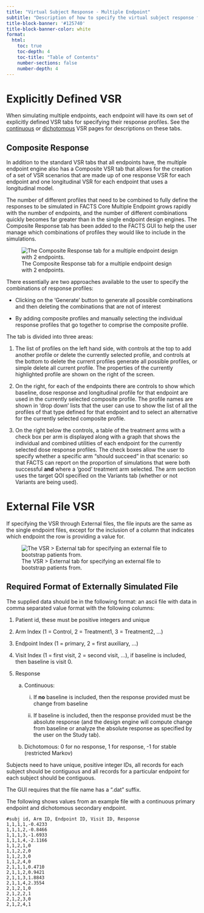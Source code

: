 ```yaml
---
title: "Virtual Subject Response - Multiple Endpoint"
subtitle: "Description of how to specify the virtual subject response for multiple endpoints."
title-block-banner: '#125740'
title-block-banner-color: white
format:
  html:
    toc: true
    toc-depth: 4
    toc-title: "Table of Contents"
    number-sections: false
    number-depth: 4
---
```



# Explicitly Defined VSR

When simulating multiple endpoints, each endpoint will have its own set of
explicitly defined VSR tabs for specifying their response profiles. See the
[continuous](./continuous.qmd) or [dichotomous](./dichotomous.qmd)
VSR pages for descriptions on these tabs.

## Composite Response

In addition to the standard VSR
tabs that all endpoints have, the multiple endpoint engine also has a Composite
VSR tab that allows for the creation of a set of VSR scenarios that are made
up of one response VSR for each endpoint and one longitudinal VSR for each endpoint
that uses a longitudinal model.

The number of different profiles that need to be combined to
fully define the responses to be simulated in FACTS Core Multiple
Endpoint grows rapidly with the number of endpoints, and the number of different combinations quickly becomes far
greater than in the single endpoint design engines. The Composite Response tab has been
added to the FACTS GUI to help the user manage which combinations of
profiles they would like to include in the simulations.

![The Composite Response tab for a multiple endpoint design with 2 endpoints.](../coreUGattachments/multendpt/media/image34.png){#fig-compresponseme}

There essentially are two approaches available to the user to specify
the combinations of response profiles:

-   Clicking on the 'Generate' button to generate all possible
    combinations and then deleting the combinations that are not of
    interest

-   By adding composite profiles and manually selecting the individual
    response profiles that go together to comprise the composite
    profile.

The tab is divided into three areas:

1.  The list of profiles on the left hand side, with controls at the top
    to add another profile or delete the currently selected profile, and
    controls at the bottom to delete the current profiles generate all
    possible profiles, or simple delete all current profile. The
    properties of the currently highlighted profile are shown on the
    right of the screen.

2.  On the right, for each of the endpoints there are controls to show
    which baseline, dose response and longitudinal profile for that
    endpoint are used in the currently selected composite profile. The
    profile names are shown in 'drop down' lists that the user can use
    to show the list of all the profiles of that type defined for that
    endpoint and to select an alternative for the currently selected
    composite profile.

3.  On the right below the controls, a table of the treatment arms with
    a check box per arm is displayed along with a graph that shows the
    individual and combined utilities of each endpoint for the currently
    selected dose response profiles. The check boxes allow the user to
    specify whether a specific arm "should succeed" in that scenario: so
    that FACTS can report on the proportion of simulations that were
    both successful **and** where a 'good' treatment arm selected. The
    arm section uses the target QOI specified on the Variants tab
    (whether or not Variants are being used).

# External File VSR

If specifying the VSR through External files, the file inputs are the same
as the single endpoint files, except for the inclusion of a column that
indicates which endpoint the row is providing a value for.

![The VSR > External tab for specifying an external file to bootstrap patients from.](../coreUGattachments/multendpt/media/image35.png){#fig-extvsrme}

## Required Format of Externally Simulated File

The supplied data should be in the following format: an ascii file with
data in comma separated value format with the following columns:

1)  Patient id, these must be positive integers and unique

2)  Arm Index (1 = Control, 2 = Treatment1, 3 = Treatment2, ...)

3)  Endpoint Index (1 = primary, 2 = first auxiliary, ...)

4)  Visit Index (1 = first visit, 2 = second visit, ...), if baseline is
    included, then baseline is visit 0.

5)  Response

    a.  Continuous:

        i.  If **no** baseline is included, then the response provided
            must be change from baseline

        ii. If baseline is included, then the response provided must be
            the absolute response (and the design engine will compute
            change from baseline or analyze the absolute response as
            specified by the user on the Study tab).

    b.  Dichotomous: 0 for no response, 1 for response, -1 for stable
        (restricted Markov)

Subjects need to have unique, positive integer IDs, all records for each
subject should be contiguous and all records for a particular endpoint
for each subject should be contiguous.

The GUI requires that the file name has a ".dat" suffix.

The following shows values from an example file with a continuous
primary endpoint and dichotomous secondary endpoint.

```
#subj id, Arm ID, Endpoint ID, Visit ID, Response
1,1,1,1,-0.4233
1,1,1,2,-0.8466
1,1,1,3,-1.6933
1,1,1,4,-2.1166
1,1,2,1,0
1,1,2,2,0
1,1,2,3,0
1,1,2,4,0
2,1,1,1,0.4710
2,1,1,2,0.9421
2,1,1,3,1.8843
2,1,1,4,2.3554
2,1,2,1,0
2,1,2,2,1
2,1,2,3,0
2,1,2,4,1
```
